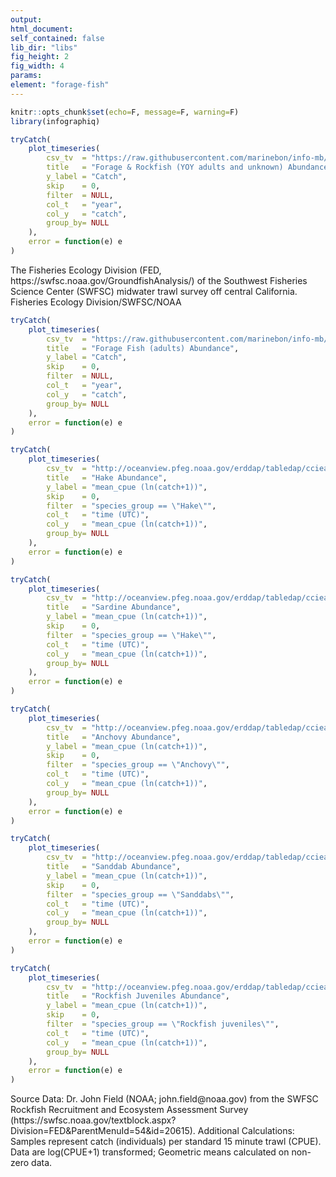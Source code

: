 ```yaml
---
output:
html_document:
self_contained: false
lib_dir: "libs"
fig_height: 2
fig_width: 4
params:
element: "forage-fish"
---
```


```r
knitr::opts_chunk$set(echo=F, message=F, warning=F)
library(infographiq)
```

<base target="_parent">

```r
tryCatch(
    plot_timeseries(
        csv_tv  = "https://raw.githubusercontent.com/marinebon/info-mb/master/prep/data/fish/FED_Rockfish_Forage_Catch_ALL_year_sums.csv",
        title   = "Forage & Rockfish (YOY adults and unknown) Abundance",
        y_label = "Catch",
        skip    = 0,
        filter  = NULL,
        col_t   = "year",
        col_y   = "catch",
        group_by= NULL
    ),
    error = function(e) e
)
```
The Fisheries Ecology Division (FED, https://swfsc.noaa.gov/GroundfishAnalysis/) of the Southwest Fisheries Science Center (SWFSC)  midwater trawl survey off central California. Fisheries Ecology Division/SWFSC/NOAA

```r
tryCatch(
    plot_timeseries(
        csv_tv  = "https://raw.githubusercontent.com/marinebon/info-mb/master/prep/data/fish/FED_Forage_Catch_A_UKN_year_sums.csv",
        title   = "Forage Fish (adults) Abundance",
        y_label = "Catch",
        skip    = 0,
        filter  = NULL,
        col_t   = "year",
        col_y   = "catch",
        group_by= NULL
    ),
    error = function(e) e
)
```

```r
tryCatch(
    plot_timeseries(
        csv_tv  = "http://oceanview.pfeg.noaa.gov/erddap/tabledap/cciea_EI_FBC.csvp?time%2Cspecies_group%2Cmean_cpue%2CSeup%2CSelo&distinct()",
        title   = "Hake Abundance",
        y_label = "mean_cpue (ln(catch+1))",
        skip    = 0,
        filter  = "species_group == \"Hake\"",
        col_t   = "time (UTC)",
        col_y   = "mean_cpue (ln(catch+1))",
        group_by= NULL
    ),
    error = function(e) e
)
```

```r
tryCatch(
    plot_timeseries(
        csv_tv  = "http://oceanview.pfeg.noaa.gov/erddap/tabledap/cciea_EI_FBC.csvp?time%2Cspecies_group%2Cmean_cpue%2CSeup%2CSelo&distinct()",
        title   = "Sardine Abundance",
        y_label = "mean_cpue (ln(catch+1))",
        skip    = 0,
        filter  = "species_group == \"Hake\"",
        col_t   = "time (UTC)",
        col_y   = "mean_cpue (ln(catch+1))",
        group_by= NULL
    ),
    error = function(e) e
)
```

```r
tryCatch(
    plot_timeseries(
        csv_tv  = "http://oceanview.pfeg.noaa.gov/erddap/tabledap/cciea_EI_FBC.csvp?time%2Cspecies_group%2Cmean_cpue%2CSeup%2CSelo&distinct()",
        title   = "Anchovy Abundance",
        y_label = "mean_cpue (ln(catch+1))",
        skip    = 0,
        filter  = "species_group == \"Anchovy\"",
        col_t   = "time (UTC)",
        col_y   = "mean_cpue (ln(catch+1))",
        group_by= NULL
    ),
    error = function(e) e
)
```

```r
tryCatch(
    plot_timeseries(
        csv_tv  = "http://oceanview.pfeg.noaa.gov/erddap/tabledap/cciea_EI_FBC.csvp?time%2Cspecies_group%2Cmean_cpue%2CSeup%2CSelo&distinct()",
        title   = "Sanddab Abundance",
        y_label = "mean_cpue (ln(catch+1))",
        skip    = 0,
        filter  = "species_group == \"Sanddabs\"",
        col_t   = "time (UTC)",
        col_y   = "mean_cpue (ln(catch+1))",
        group_by= NULL
    ),
    error = function(e) e
)
```

```r
tryCatch(
    plot_timeseries(
        csv_tv  = "http://oceanview.pfeg.noaa.gov/erddap/tabledap/cciea_EI_FBC.csvp?time%2Cspecies_group%2Cmean_cpue%2CSeup%2CSelo&distinct()",
        title   = "Rockfish Juveniles Abundance",
        y_label = "mean_cpue (ln(catch+1))",
        skip    = 0,
        filter  = "species_group == \"Rockfish juveniles\"",
        col_t   = "time (UTC)",
        col_y   = "mean_cpue (ln(catch+1))",
        group_by= NULL
    ),
    error = function(e) e
)
```
Source Data: Dr. John Field (NOAA; john.field@noaa.gov) from the SWFSC
Rockfish Recruitment and Ecosystem Assessment Survey
(https://swfsc.noaa.gov/textblock.aspx?Division=FED&ParentMenuId=54&id=20615).
Additional Calculations: Samples represent catch (individuals) per standard
15 minute trawl (CPUE). Data are log(CPUE+1) transformed; Geometric means
calculated on non-zero data.
